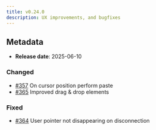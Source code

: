 ```yaml
---
title: v0.24.0
description: UX improvements, and bugfixes
---
```


## Metadata

- **Release date**: 2025-06-10

### Changed

- [#357](https://github.com/InditexTech/weavejs/issues/357) On cursor position perform paste
- [#365](https://github.com/InditexTech/weavejs/issues/365) Improved drag & drop elements

### Fixed

- [#364](https://github.com/InditexTech/weavejs/issues/364) User pointer not disappearing on disconnection
